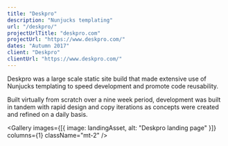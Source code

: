 ```yaml
---
title: "Deskpro"
description: "Nunjucks templating"
url: "/deskpro/"
projectUrlTitle: "deskpro.com"
projectUrl: "https://www.deskpro.com/"
dates: "Autumn 2017"
client: "Deskpro"
clientUrl: "https://www.deskpro.com/"
---
```




Deskpro was a large scale static site build that made extensive use of Nunjucks templating to speed development and promote code reusability.

Built virtually from scratch over a nine week period, development was built in tandem with rapid design and copy iterations as concepts were created and refined on a daily basis.

<Gallery
  images={[{ image: landingAsset, alt: "Deskpro landing page" }]}
  columns={1}
  className="mt-2"
/>
